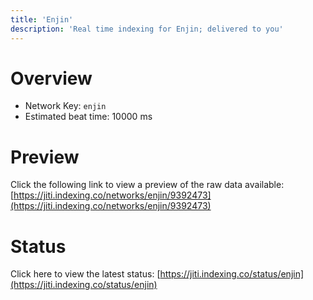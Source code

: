 ```yaml
---
title: 'Enjin'
description: 'Real time indexing for Enjin; delivered to you'
---
```


# Overview
- Network Key: `enjin`
- Estimated beat time: 10000 ms

# Preview
Click the following link to view a preview of the raw data available: [https://jiti.indexing.co/networks/enjin/9392473](https://jiti.indexing.co/networks/enjin/9392473)

# Status
Click here to view the latest status: [https://jiti.indexing.co/status/enjin](https://jiti.indexing.co/status/enjin)
